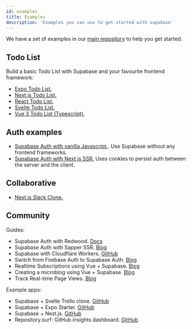 ```yaml
---
id: examples
title: Examples
description: 'Examples you can use to get started with supabase'
---
```


We have a set of examples in our [main repository](https://github.com/supabase/supabase) to help you get started.

## Todo List 

Build a basic Todo List with Supabase and your favourite frontend framework:

- [Expo Todo List.](https://github.com/supabase/supabase/tree/master/examples/expo-todo-list)
- [Next.js Todo List.](https://github.com/supabase/supabase/tree/master/examples/nextjs-todo-list)
- [React Todo List.](https://github.com/supabase/supabase/tree/master/examples/react-todo-list)
- [Svelte Todo List.](https://github.com/supabase/supabase/tree/master/examples/sveltejs-todo-list)
- [Vue 3 Todo List (Typescript).](https://github.com/supabase/supabase/tree/master/examples/vue3-ts-todo-list)

## Auth examples 

- [Supabase Auth with vanilla Javascript.](https://github.com/supabase/supabase/tree/master/examples/javascript-auth). Use Supabase without any frontend frameworks.
- [Supabase Auth with Next.js SSR.](https://github.com/supabase/supabase/tree/master/examples/nextjs-with-supabase-auth) Uses cookies to persist auth between the server and the client.

## Collaborative

- [Next.js Slack Clone.](https://github.com/supabase/supabase/tree/master/examples/nextjs-slack-clone)

## Community

Guides:

- Supabase Auth with Redwood. [Docs](https://redwoodjs.com/tutorial/authentication)
- Supabase Auth with Sapper SSR. [Blog](https://dev.to/jakobbouchard/how-to-setup-supabase-auth-with-sapper-ssr-13od)
- Supabase with Cloudflare Workers. [GitHub](https://github.com/nascode/cloudflare-workers-supabase-fix)
- Switch from Firebase Auth to Supabase Auth. [Blog](https://msyyn.medium.com/switch-from-firebase-auth-to-supabase-auth-the-open-source-firebase-alternative-509746952b1b)
- Realtime Subscriptions using Vue + Supabase. [Blog](https://dev.to/ftonato/realtime-subscriptions-using-vue-supabase-1e11)
- Creating a microblog using Vue + Supabase. [Blog](https://dev.to/ftonato/creating-a-microblog-using-vue-supabase-31p)
- Track Real-time Page Views. [Blog](https://codebycorey.com/blog/page-views-nextjs-supabase)

Example apps: 

- Supabase + Svelte Trello clone. [GitHub](https://github.com/joshnuss/supabase-kanban)
- Supabase + Expo Starter. [GitHub](https://github.com/codingki/react-native-expo-template/tree/master/template-typescript-bottom-tabs-supabase-auth-flow)
- Supabase + Nest.js. [GitHub](https://github.com/hiro1107/nestjs-supabase-auth)
- Repository.surf: GitHub insights dashboard. [GitHub](https://github.com/supabase/repository.surf)